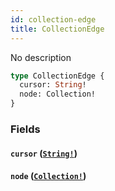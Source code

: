 ```yaml
---
id: collection-edge
title: CollectionEdge
---
```


No description

```graphql
type CollectionEdge {
  cursor: String!
  node: Collection!
}
```

### Fields

#### `cursor` ([`String!`](/graphql/scalars/string))

#### `node` ([`Collection!`](/graphql/objects/collection))
